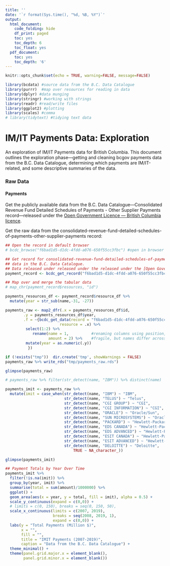 ```yaml
---
title: ''
date: '`r format(Sys.time(), "%d, %B, %Y")`'
output:
  html_document:
    code_folding: hide
    df_print: paged
    toc: yes
    toc_depth: 6
    toc_float: yes
  pdf_document:
    toc: yes
    toc_depth: '6'
---
```


<!--
Copyright 2019 Province of British Columbia

Licensed under the Apache License, Version 2.0 (the "License");
you may not use this file except in compliance with the License.
You may obtain a copy of the License at

http://www.apache.org/licenses/LICENSE-2.0

Unless required by applicable law or agreed to in writing, software distributed under the License is distributed on an "AS IS" BASIS,
WITHOUT WARRANTIES OR CONDITIONS OF ANY KIND, either express or implied.
See the License for the specific language governing permissions and limitations under the License.
-->


```r
knitr::opts_chunk$set(echo = TRUE, warning=FALSE, message=FALSE)

library(bcdata) #source data from the B.C. Data Catalogue
library(purrr)  #map over resources for reading in data
library(dplyr) #data munging
library(stringr) #working with strings
library(readr) #read/write files
library(ggplot2) #plotting
library(scales) #comma
# library(tidytext) #tidying text data
```

# IM/IT Payments Data: Exploration

An exploration of IM/IT Payments data for British Columbia. This document outlines the exploration phase---getting and cleaning bcgov payments data from the B.C. Data Catalogue, determining which payments are IM/IT-related, and some descriptive summaries of the data.


### Raw Data

#### Payments

Get the publicly available data from the B.C. Data Catalogue---Consolidated Revenue Fund Detailed Schedules of Payments - Other Supplier Payments record---released under the [Open Government Licence &mdash; British Columbia licence](https://www2.gov.bc.ca/gov/content?id=A519A56BC2BF44E4A008B33FCF527F61).

Get the raw data from the consolidated-revenue-fund-detailed-schedules-of-payments-other-supplier-payments record:

```r
## Open the record in default browser
# bcdc_browse("f6bad1d5-d1dc-4fdd-a076-650f55cc3fbc") #open in browser

## Get record for consolidated-revenue-fund-detailed-schedules-of-payments-other-supplier-payments  
## data in the B.C. Data Catalogue.
## Data released under released under the released under the [Open Government Licence - British Columbia licence](https://www2.gov.bc.ca/gov/content?id=A519A56BC2BF44E4A008B33FCF527F61)
payment_record <- bcdc_get_record("f6bad1d5-d1dc-4fdd-a076-650f55cc3fbc")

## Map over and merge the tabular data
# map_chr(payment_record$resources, "id")

payments_resources_df <- payment_record$resource_df %>% 
  mutate(year = str_sub(name,-31, -27))

payments_raw <- map2_dfr(.x = payments_resources_df$id, 
        .y = payments_resources_df$year, 
        .f = ~{bcdc_get_data(record = "f6bad1d5-d1dc-4fdd-a076-650f55cc3fbc",
                        resource = .x) %>%
         select(1:2) %>%
            rename(name = 1,          #renaming columns using position, 
                   amount = 2) %>%    #fragile, but names differ across dfs
         mutate(year = as.numeric(.y))
          })

if (!exists("tmp"))  dir.create('tmp', showWarnings = FALSE)
payments_raw %>% write_rds("tmp/payments_raw.rds")

glimpse(payments_raw)
```



```r

# payments_raw %>% filter(str_detect(name, "IBM")) %>% distinct(name)

payments_imit <- payments_raw %>%
  mutate(imit = case_when(str_detect(name, "IBM") ~ "IBM",
                          str_detect(name, "TELUS") ~ "Telus",
                          str_detect(name, "CGI GROUP") ~ "CGI",
                          str_detect(name, "CGI INFORMATION") ~ "CGI",
                          str_detect(name, "ORACLE") ~ "Oracle/Sun",
                          str_detect(name, "SUN MICROSYSTEMS") ~ "Oracle/Sun",
                          str_detect(name, "PACKARD") ~ "Hewlett-Packard/EDS/ESIT",
                          str_detect(name, "EDS CANADA") ~ "Hewlett-Packard/EDS/ESIT",
                          str_detect(name, "EDS ADVANCED") ~ "Hewlett-Packard/EDS/ESIT",
                          str_detect(name, "ESIT CANADA") ~ "Hewlett-Packard/EDS/ESIT",
                          str_detect(name, "ESIT ADVANCED") ~ "Hewlett-Packard/EDS/ESIT",
                          str_detect(name, "DELOITTE") ~ "Deloitte",
                              TRUE ~ NA_character_))

glimpse(payments_imit)
```



```r
## Payment Totals by Year Over Time
payments_imit %>% 
  filter(!is.na(imit)) %>% 
  group_by(year, imit) %>% 
  summarise(total = sum(amount)/1000000) %>% 
  ggplot() +
  geom_area(aes(x = year, y = total, fill = imit), alpha = 0.5) +
  scale_y_continuous(expand = c(0,0)) +
  # limits = c(0, 150), breaks = seq(0, 150, 50),
  scale_x_continuous(limits = c(2007, 2019), 
                     breaks = seq(2008, 2019, 1), 
                     expand = c(0,0)) +
  labs(y = "Total Payments (Million $)",
       x = "",
       fill = "",
       title = "IMIT Payments (2007-2019)",
       caption = "Data from the B.C. Data Catalogue") +
  theme_minimal() +
  theme(panel.grid.major.x = element_blank(),
        panel.grid.minor.x = element_blank())
```
